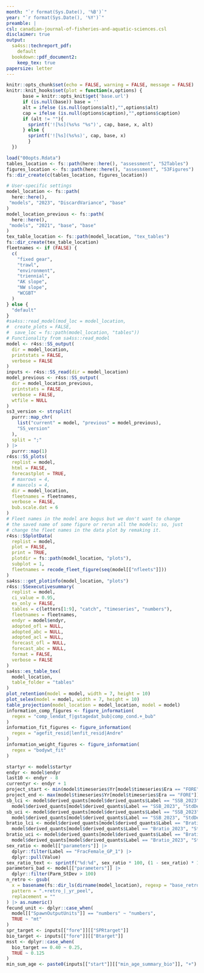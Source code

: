 ```yaml
---
month: "`r format(Sys.Date(), '%B')`"
year: "`r format(Sys.Date(), '%Y')`"
preamble: |
csl: canadian-journal-of-fisheries-and-aquatic-sciences.csl
disclaimer: true
output:
  sa4ss::techreport_pdf:
    default
  bookdown::pdf_document2:
    keep_tex: true
papersize: letter
---
```


```r
knitr::opts_chunk$set(echo = FALSE, warning = FALSE, message = FALSE)
knitr::knit_hooks$set(plot = function(x,options) {
      base = knitr::opts_knit$get('base.url')
      if (is.null(base)) base = ''
      alt = ifelse (is.null(options$alt),"",options$alt)
      cap = ifelse (is.null(options$caption),"",options$caption)
      if (alt != ""){
        sprintf('![%s](%s%s "%s")', cap, base, x, alt)
      } else {
        sprintf('![%s](%s%s)', cap, base, x)
        }
  })

load("00opts.Rdata")
tables_location <- fs::path(here::here(), "assessment", "52Tables")
figures_location <- fs::path(here::here(), "assessment", "53Figures")
fs::dir_create(c(tables_location, figures_location))
```

```r
# User-specific settings
model_location <- fs::path(
  here::here(),
 "models", "2023", "DiscardVariance", "base"
)
model_location_previous <- fs::path(
  here::here(),
 "models", "2021", "base", "base"
)
tex_table_location <- fs::path(model_location, "tex_tables")
fs::dir_create(tex_table_location)
fleetnames <- if (FALSE) {
  c(
    "fixed gear",
    "trawl",
    "environment",
    "triennial",
    "AK slope",
    "NW slope",
    "WCGBT"
  )
} else {
  "default"
}
#sa4ss::read_model(mod_loc = model_location,
#  create_plots = FALSE,
#  save_loc = fs::path(model_location, "tables"))
# Functionality from sa4ss::read_model
model <- r4ss::SS_output(
  dir = model_location,
  printstats = FALSE,
  verbose = FALSE
)
inputs <- r4ss::SS_read(dir = model_location)
model_previous <- r4ss::SS_output(
  dir = model_location_previous,
  printstats = FALSE,
  verbose = FALSE,
  wtfile = NULL
)
ss3_version <- strsplit(
  purrr::map_chr(
    list("current" = model, "previous" = model_previous),
    "SS_version"
  ),
  split = ";"
) |>
  purrr::map(1)
r4ss::SS_plots(
  replist = model,
  html = FALSE,
  forecastplot = TRUE,
  # maxrows = 4,
  # maxcols = 4,
  dir = model_location,
  fleetnames = fleetnames,
  verbose = FALSE,
  bub.scale.dat = 6
)
# Fleet names in the model are bogus but we don't want to change
# the saved name of some figure or rerun all the models; so, just
# change the fleet names in the data plot by remaking it.
r4ss::SSplotData(
  replist = model,
  plot = FALSE,
  print = TRUE,
  plotdir = fs::path(model_location, "plots"),
  subplot = 1,
  fleetnames = recode_fleet_figure(seq(model[["nfleets"]]))
)
sa4ss:::get_plotinfo(model_location, "plots")
r4ss::SSexecutivesummary(
  replist = model,
  ci_value = 0.95,
  es_only = FALSE,
  tables = c(letters[1:9], "catch", "timeseries", "numbers"),
  fleetnames = fleetnames,
  endyr = model$endyr,
  adopted_ofl = NULL,
  adopted_abc = NULL,
  adopted_acl = NULL,
  forecast_ofl = NULL,
  forecast_abc = NULL,
  format = FALSE,
  verbose = FALSE
)
sa4ss::es_table_tex(
  model_location,
  table_folder = "tables"
)
plot_retention(model = model, width = 7, height = 10)
plot_selex(model = model, width = 7, height = 10)
table_projection(model_location = model_location, model = model)
information_comp_figures <- figure_information(
  regex = "comp_lendat_f|gstagedat_bub|comp_cond.+_bub"
)
information_fit_figures <- figure_information(
  regex = "agefit_resid|lenfit_resid|Andre"
)
information_weight_figures <- figure_information(
  regex = "bodywt_fit"
)
```

```r
startyr <- model$startyr
endyr <- model$endyr
last10 <- endyr - 8
currentyr <- endyr + 1
project_start <- min(model$timeseries$Yr[model$timeseries$Era == "FORE"])
project_end <- max(model$timeseries$Yr[model$timeseries$Era == "FORE"])
sb_lci <- model$derived_quants[model$derived_quants$Label == "SSB_2023", "Value"] - qnorm(1 - (1 - 0.95)/2) * 
  model$derived_quants[model$derived_quants$Label == "SSB_2023", "StdDev"]
sb_uci <- model$derived_quants[model$derived_quants$Label == "SSB_2023", "Value"] + qnorm(1 - (1 - 0.95)/2) * 
  model$derived_quants[model$derived_quants$Label == "SSB_2023", "StdDev"]
bratio_lci <- model$derived_quants[model$derived_quants$Label == "Bratio_2023", "Value"] - qnorm(1 - (1 - 0.95)/2) * 
  model$derived_quants[model$derived_quants$Label == "Bratio_2023", "StdDev"]
bratio_uci <- model$derived_quants[model$derived_quants$Label == "Bratio_2023", "Value"] + qnorm(1 - (1 - 0.95)/2) * 
  model$derived_quants[model$derived_quants$Label == "Bratio_2023", "StdDev"]
sex_ratio <- model[["parameters"]] |>
  dplyr::filter(Label == "FracFemale_GP_1") |>
  dplyr::pull(Value)
sex_ratio_text <- sprintf("%d:%d", sex_ratio * 100, (1 - sex_ratio) * 100)
parameters_bad <- model[["parameters"]] |>
  dplyr::filter(Parm_StDev > 100)
n_retro <- gsub(
  x = basename(fs::dir_ls(dirname(model_location), regexp = "base_retro")),
  pattern = ".+retro_|_yr_peel",
  replacement = ""
) |> as.numeric()
fecund_unit <- dplyr::case_when(
  model[["SpawnOutputUnits"]] == "numbers" ~ "numbers",
  TRUE ~ "mt"
)
spr_target <- inputs[["fore"]][["SPRtarget"]]
bio_target <- inputs[["fore"]][["Btarget"]]
msst <- dplyr::case_when(
  bio_target == 0.40 ~ 0.25,
  TRUE ~ 0.125
)
min_sum_age <- paste0(inputs[["start"]][["min_age_summary_bio"]], "+")
```
